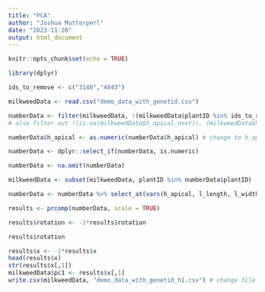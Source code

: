 ---
title: "PCA"
author: "Joshua Mutterperl"
date: "2023-11-20"
output: html_document
---

```{r setup, include=FALSE}
knitr::opts_chunk$set(echo = TRUE)
```

```{r}
library(dplyr)
```


```{r}
ids_to_remove <- c("3140","4043")

milkweedData <- read.csv("demo_data_with_genetid.csv")

numberData <- filter(milkweedData, !(milkweedData$plantID %in% ids_to_remove)) 
# also filter out !(is.na(milkweedData$h_apical_next)), (milkweedData$h_apical_next != ""), (milkweedData$h_apical_next != "ND") for h_apical_next

numberData$h_apical <- as.numeric(numberData$h_apical) # change to h_apical_next

numberData <- dplyr::select_if(numberData, is.numeric)

numberData <- na.omit(numberData)

milkweedData <- subset(milkweedData, plantID %in% numberData$plantID)

numberData <- numberData %>% select_at(vars(h_apical, l_length, l_width, stem_width, N_leaves)) # change h_apical to h_apical_next for h2

results <- prcomp(numberData, scale = TRUE)

results$rotation <- -1*results$rotation

results$rotation

results$x <- -1*results$x
head(results$x)
str(results$x[,1])
milkweedData$pc1 <- results$x[,1]
write.csv(milkweedData, "demo_data_with_genetid_h1.csv") # change file name for h2
```
